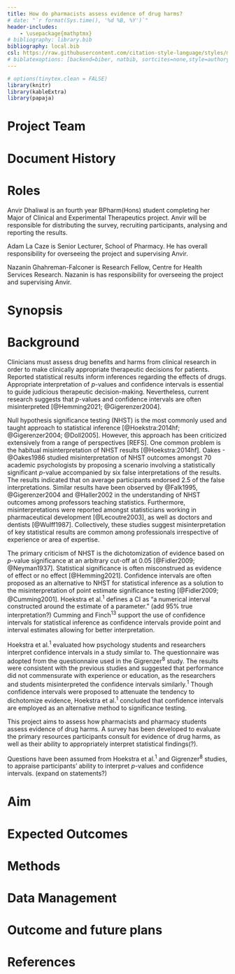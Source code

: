 ```yaml
---
title: How do pharmacists assess evidence of drug harms?
# date: "`r format(Sys.time(), '%d %B, %Y')`"
header-includes:
    - \usepackage{mathptmx}
# bibliography: library.bib
bibliography: local.bib
csl: https://raw.githubusercontent.com/citation-style-language/styles/master/apa.csl
# biblatexoptions: [backend=biber, natbib, sortcites=none,style=authoryear-comp]
---
```


```r

# options(tinytex.clean = FALSE)
library(knitr)
library(kableExtra)
library(papaja)

```

# Project Team

\begin{tabular}{ll}
Adam La Caze               & Senior Lecturer\tabularnewline
                           & School of Pharmacy\tabularnewline
                           & The University of Queensland\tabularnewline
                           & a.lacaze@uq.edu.au\tabularnewline[10pt]

Anvir Dhaliwal             & Student, Major in Clinical and Experimental Therapeutics\\
                           & Bachelor of Pharmacy (Hons)\\
                           & School of Pharmacy\\
                           & The University of Queensland\\
                           & anvir.dhaliwal@uq.net.au\\[10pt]

Nazanin Ghahreman-Falconer & Research Fellow\\
                           & Centre for Health Services Research\\
                           & n.ghahremanfalconer@uq.edu.au\\
\end{tabular}

# Document History



# Roles

Anvir Dhaliwal is an fourth year BPharm(Hons) student completing her Major of Clinical and Experimental Therapeutics project.
Anvir will be responsible for distributing the survey, recruiting participants, analysing and reporting the results.

Adam La Caze is Senior Lecturer, School of Pharmacy.
He has overall responsibility for overseeing the project and supervising Anvir.

Nazanin Ghahreman-Falconer is Research Fellow, Centre for Health Services Research.
Nazanin is has responsibility for overseeing the project and supervising Anvir.

# Synopsis

\newpage
\tableofcontents
\newpage

# Background

Clinicians must assess drug benefits and harms from clinical research in order to make clinically appropriate therapeutic decisions for patients. 
Reported statistical results inform inferences regarding the effects of drugs. 
Appropriate interpretation of $p$-values and confidence intervals is essential to guide judicious therapeutic decision-making. 
Nevertheless, current research suggests that $p$-values and confidence intervals are often misinterpreted [@Hemming2021; @Gigerenzer2004].

Null hypothesis significance testing (NHST) is the most
commonly used and taught approach to statistical inference [@Hoekstra:2014hf; @Gigerenzer2004; @Doll2005].
However, this approach has been criticized extensively from a range of perspectives [REFS].
One common problem is the habitual misinterpretation of NHST results [@Hoekstra:2014hf]. 
Oakes -@Oakes1986 studied misinterpretation of NHST outcomes amongst 70 academic psychologists by proposing a scenario involving a statistically significant $p$-value accompanied by six false interpretations of the results. 
The results indicated that on average participants endorsed 2.5 of the false interpretations.
Similar results have been observed by @Falk1995, @Gigerenzer2004 and @Haller2002 in the understanding of NHST outcomes among professors teaching statistics. 
Furthermore, misinterpretations were reported amongst statisticians working in pharmaceutical development [@Lecoutre2003], as well as doctors and dentists [@Wulff1987].
Collectively, these studies suggest misinterpretation of key statistical results are common among professionals irrespective of experience or area of expertise.

The primary criticism of NHST is the dichotomization of evidence based on $p$-value significance at an arbitrary cut-off at 0.05 [@Fidler2009; @Neyman1937].
Statistical significance is often misconstrued as evidence of effect or no effect [@Hemming2021].
Confidence intervals are often proposed as an alternative to NHST for statistical inference as a solution to the misinterpretation of point estimate significance testing [@Fidler2009; @Cumming2001].
Hoekstra et al.^1^ defines a CI as "a numerical interval constructed around the estimate of a parameter." (add 95% true interpretation?) 
Cumming and Finch^13^ support the use of confidence intervals for statistical inference as confidence intervals provide point and interval estimates allowing for better interpretation.

Hoekstra et al.^1^ evaluated how psychology students and researchers
interpret confidence intervals in a study similar to. The questionnaire was adopted from
the questionnaire used in the Gigrenzer^8^ study. The results were
consistent with the previous studies and suggested that performance did
not commensurate with experience or education, as the researchers and
students misinterpreted the confidence intervals similarly.^1^ Though confidence intervals were proposed
to attenuate the tendency to dichotomize evidence, Hoekstra et al.^1^
concluded that confidence intervals are employed as an alternative method to significance
testing.

This project aims to assess how pharmacists and pharmacy students assess
evidence of drug harms. A survey has been developed to evaluate the
primary resources participants consult for evidence of drug harms, as
well as their ability to appropriately interpret statistical
findings(?).

Questions have been assumed from Hoekstra et al.^1^ and Gigrenzer^8^
studies, to appraise participants' ability to interpret $p$-values and
confidence intervals. (expand on statements?)

# Aim

# Expected Outcomes

# Methods

# Data Management

# Outcome and future plans

# References {-}